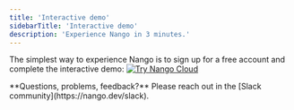 ```yaml
---
title: 'Interactive demo'
sidebarTitle: 'Interactive demo'
description: 'Experience Nango in 3 minutes.'
---
```


The simplest way to experience Nango is to sign up for a free account and complete the interactive demo: 
<a href="https://app.nango.dev/signup" target="_blank">
  <img alt="Try Nango Cloud" src="/images/nango-deploy-button.svg" noZoom />
</a>

<Tip>
**Questions, problems, feedback?** Please reach out in the [Slack community](https://nango.dev/slack).
</Tip>